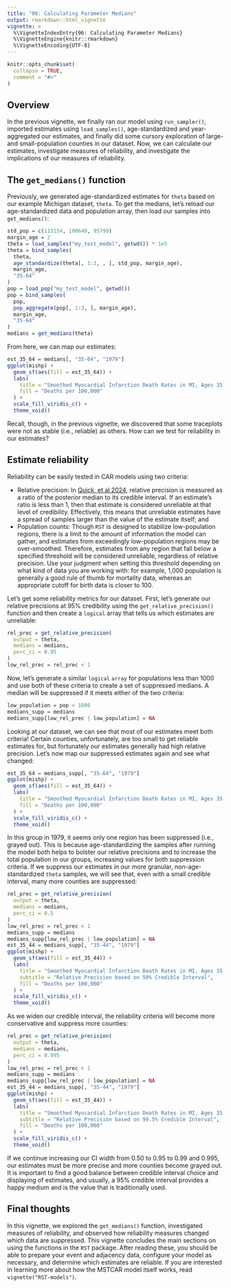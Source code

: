 ```yaml
---
title: "06: Calculating Parameter Medians"
output: rmarkdown::html_vignette
vignette: >
  %\VignetteIndexEntry{06: Calculating Parameter Medians}
  %\VignetteEngine{knitr::rmarkdown}
  %\VignetteEncoding{UTF-8}
---
```


```r
knitr::opts_chunk$set(
  collapse = TRUE,
  comment = "#>"
)
```

## Overview

In the previous vignette, we finally ran our model using `run_sampler()`, imported estimates using `load_samples()`, age-standardized and year-aggregated our estimates, and finally did some cursory exploration of large- and small-population counties in our dataset. Now, we can calculate our estimates, investigate measures of reliability, and investigate the implications of our measures of reliability.

## The `get_medians()` function

Previously, we generated age-standardized estimates for `theta` based on our example Michigan dataset, `theta`. To get the medians, let's reload our age-standardized data and population array, then load our samples into `get_medians()`:

```r
std_pop = c(113154, 100640, 95799)
margin_age = 2
theta = load_samples("my_test_model", getwd()) * 1e5
theta = bind_samples(
  theta,
  age_standardize(theta[, 1:3, , ], std_pop, margin_age),
  margin_age,
  "35-64"
)
pop = load_pop("my_test_model", getwd())
pop = bind_samples(
  pop,
  pop_aggregate(pop[, 1:3, ], margin_age),
  margin_age,
  "35-64"
)
medians = get_medians(theta)
```

From here, we can map our estimates:

```r
est_35_64 = medians[, "35-64", "1979"]
ggplot(mishp) +
  geom_sf(aes(fill = est_35_64)) +
  labs(
    title = "Smoothed Myocardial Infarction Death Rates in MI, Ages 35-64, 1979",
    fill = "Deaths per 100,000"
  ) +
  scale_fill_viridis_c() +
  theme_void()
```

Recall, though, in the previous vignette, we discovered that some traceplots were not as stable (i.e., reliable) as others. How can we test for reliability in our estimates?

## Estimate reliability

Reliability can be easily tested in CAR models using two criteria:

-   Relative precision: In [Quick, et al 2024](https://doi.org/10.1177/0282423X241244917), relative precision is measured as a ratio of the posterior median to its credible interval. If an estimate's ratio is less than 1, then that estimate is considered unreliable at that level of credibility. Effectively, this means that unreliable estimates have a spread of samples larger than the value of the estimate itself; and
-   Population counts: Though `RST` is designed to stabilize low-population regions, there is a limit to the amount of information the model can gather, and estimates from exceedingly low-population regions may be over-smoothed. Therefore, estimates from any region that fall below a specified threshold will be considered unreliable, regardless of relative precision. Use your judgment when setting this threshold depending on what kind of data you are working with: for example, 1,000 population is generally a good rule of thumb for mortality data, whereas an appropriate cutoff for birth data is closer to 100.

Let's get some reliability metrics for our dataset. First, let's generate our relative precisions at 95% credibility using the `get_relative_precision()` function and then create a `logical` array that tells us which estimates are unreliable:

```r
rel_prec = get_relative_precision(
  output = theta,
  medians = medians,
  perc_ci = 0.95
)
low_rel_prec = rel_prec < 1
```

Now, let's generate a similar `logical` `array` for populations less than 1000 and use both of these criteria to create a set of suppressed medians. A median will be suppressed if it meets either of the two criteria:

```r
low_population = pop < 1000
medians_supp = medians
medians_supp[low_rel_prec | low_population] = NA
```

Looking at our dataset, we can see that most of our estimates meet both criteria! Certain counties, unfortunately, are too small to get reliable estimates for, but fortunately our estimates generally had high relative precision. Let's now map our suppressed estimates again and see what changed:

```r
est_35_64 = medians_supp[, "35-64", "1979"]
ggplot(mishp) +
  geom_sf(aes(fill = est_35_64)) +
  labs(
    title = "Smoothed Myocardial Infarction Death Rates in MI, Ages 35-64, 1979",
    fill = "Deaths per 100,000"
  ) +
  scale_fill_viridis_c() +
  theme_void()
```

In this group in 1979, it seems only one region has been suppressed (i.e., grayed out). This is because age-standardizing the samples after running the model both helps to bolster our relative precisions and to increase the total population in our groups, increasing values for both suppression criteria. If we suppress our estimates in our more granular, non-age-standardized `theta` samples, we will see that, even with a small credible interval, many more counties are suppressed:

```r
rel_prec = get_relative_precision(
  output = theta,
  medians = medians,
  perc_ci = 0.5
)
low_rel_prec = rel_prec < 1
medians_supp = medians
medians_supp[low_rel_prec | low_population] = NA
est_35_44 = medians_supp[, "35-44", "1979"]
ggplot(mishp) +
  geom_sf(aes(fill = est_35_44)) +
  labs(
    title = "Smoothed Myocardial Infarction Death Rates in MI, Ages 35-44, 1979",
    subtitle = "Relative Precision based on 50% Credible Interval",
    fill = "Deaths per 100,000"
  ) +
  scale_fill_viridis_c() +
  theme_void()
```

As we widen our credible interval, the reliability criteria will become more conservative and suppress more counties:

```r
rel_prec = get_relative_precision(
  output = theta,
  medians = medians,
  perc_ci = 0.995
)
low_rel_prec = rel_prec < 1
medians_supp = medians
medians_supp[low_rel_prec | low_population] = NA
est_35_44 = medians_supp[, "35-44", "1979"]
ggplot(mishp) +
  geom_sf(aes(fill = est_35_44)) +
  labs(
    title = "Smoothed Myocardial Infarction Death Rates in MI, Ages 35-44, 1979",
    subtitle = "Relative Precision based on 99.5% Credible Interval",
    fill = "Deaths per 100,000"
  ) +
  scale_fill_viridis_c() +
  theme_void()
```

If we continue increasing our CI width from 0.50 to 0.95 to 0.99 and 0.995, our estimates must be more precise and more counties become grayed out. It is important to find a good balance between credible interval choice and displaying of estimates, and usually, a 95% credible interval provides a happy medium and is the value that is traditionally used.

## Final thoughts

In this vignette, we explored the `get_medians()` function, investigated measures of reliability, and observed how reliability measures changed which data are suppressed. This vignette concludes the main sections on using the functions in the `RST` package. After reading these, you should be able to prepare your event and adjacency data, configure your model as necessary, and determine which estimates are reliable. If you are interested in learning more about how the MSTCAR model itself works, read `vignette("RST-models")`.

